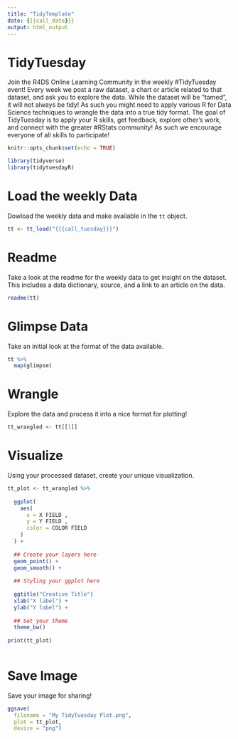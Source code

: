 ```yaml
---
title: "TidyTemplate"
date: {{{call_date}}}
output: html_output
---
```


# TidyTuesday

Join the R4DS Online Learning Community in the weekly #TidyTuesday event!
Every week we post a raw dataset, a chart or article related to that dataset, and ask you to explore the data.
While the dataset will be “tamed”, it will not always be tidy! As such you might need to apply various R for Data Science techniques to wrangle the data into a true tidy format.
The goal of TidyTuesday is to apply your R skills, get feedback, explore other’s work, and connect with the greater #RStats community!
As such we encourage everyone of all skills to participate!

```r

knitr::opts_chunk$set(echo = TRUE)

library(tidyverse)
library(tidytuesdayR)

```

# Load the weekly Data

Dowload the weekly data and make available in the `tt` object.

```r
tt <- tt_load("{{{call_tuesday}}}")
```


# Readme

Take a look at the readme for the weekly data to get insight on the dataset.
This includes a data dictionary, source, and a link to an article on the data.

```r
readme(tt)
```


# Glimpse Data

Take an initial look at the format of the data available.

```r

tt %>% 
  map(glimpse)

```

# Wrangle

Explore the data and process it into a nice format for plotting!

```r

tt_wrangled <- tt[[1]]

```


# Visualize

Using your processed dataset, create your unique visualization.

```r

tt_plot <- tt_wrangled %>% 
  
  ggplot(
    aes(
      x = X FIELD ,
      y = Y FIELD ,
      color = COLOR FIELD
    )
  ) + 
  
  ## Create your layers here
  geom_point() +
  geom_smooth() +
  
  ## Styling your ggplot here
  
  ggtitle("Creative Title")
  xlab("X label") + 
  ylab("Y label") +
  
  ## Set your theme
  theme_bw()
  
print(tt_plot)
  
```

# Save Image

Save your image for sharing!

```r

ggsave(
  filename = "My TidyTuesday Plot.png",
  plot = tt_plot,
  device = "png")

```
